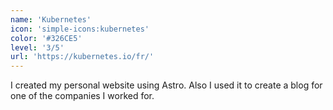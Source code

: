 ```yaml
---
name: 'Kubernetes'
icon: 'simple-icons:kubernetes'
color: '#326CE5'
level: '3/5'
url: 'https://kubernetes.io/fr/'
---
```


I created my personal website using Astro. Also I used it to create a blog for one of the companies I worked for.
